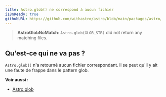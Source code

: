 ```yaml
---
title: Astro.glob() ne correspond à aucun fichier
i18nReady: true
githubURL: https://github.com/withastro/astro/blob/main/packages/astro/src/core/errors/errors-data.ts
---
```


> **AstroGlobNoMatch**: `Astro.glob(GLOB_STR)` did not return any matching files.

## Qu'est-ce qui ne va pas  ?
`Astro.glob()` n'a retourné aucun fichier correspondant. Il se peut qu'il y ait une faute de frappe dans le pattern glob.

**Voir aussi :**
-  [Astro.glob](/fr/reference/api-reference/#astroglob)
